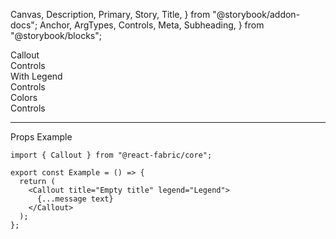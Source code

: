   Canvas,
  Description,
  Primary,
  Story,
  Title,
} from "@storybook/addon-docs";
  Anchor,
  ArgTypes,
  Controls,
  Meta,
  Subheading,
} from "@storybook/blocks";

<Meta of={CalloutStories} />

<Title>Callout</Title>

<Anchor storyId="callout">
  <div className="hidden-anchor">
    <Subheading>Callout</Subheading>
  </div>
</Anchor>

<Description of={Callout} />

<Primary />

<Collapsable className="control-panel">
  <div>Controls</div>
  <Controls of={CalloutStories._Callout} />
</Collapsable>

<Anchor storyId="withlegend">
  <Subheading>With Legend</Subheading>
</Anchor>
<Description of={CalloutStories.WithLegend} />
<Canvas withToolbar of={CalloutStories.WithLegend} />
<Collapsable className="control-panel">
  <div>Controls</div>
  <Controls of={CalloutStories.WithLegend} />
</Collapsable>

<Anchor storyId="colors">
  <Subheading>Colors</Subheading>
</Anchor>
<Description of={CalloutStories.Colors} />
<Canvas withToolbar of={CalloutStories.Colors} />
<Collapsable className="control-panel">
  <div>Controls</div>
  <Controls of={CalloutStories.Colors} />
</Collapsable>

<hr />

<Anchor storyId="props">
  <Subheading>Props</Subheading>
</Anchor>

<ArgTypes sort="requiredFirst" />

<Anchor storyId="sample">
  <Subheading>Example</Subheading>
</Anchor>

```tsx
import { Callout } from "@react-fabric/core";

export const Example = () => {
  return (
    <Callout title="Empty title" legend="Legend">
      {...message text}
    </Callout>
  );
};
```

